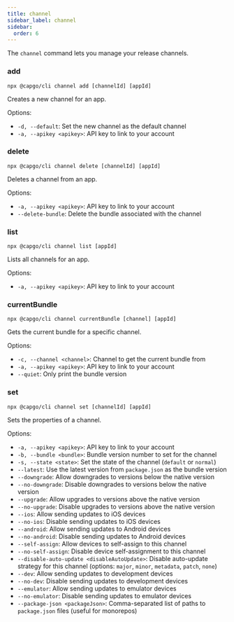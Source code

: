 ```yaml
---
title: channel
sidebar_label: channel
sidebar:
  order: 6
---
```


The `channel` command lets you manage your release channels.

### add

`npx @capgo/cli channel add [channelId] [appId]`

Creates a new channel for an app.

Options:

- `-d, --default`: Set the new channel as the default channel
- `-a, --apikey <apikey>`: API key to link to your account

### delete

`npx @capgo/cli channel delete [channelId] [appId]`

Deletes a channel from an app.

Options:

- `-a, --apikey <apikey>`: API key to link to your account
- `--delete-bundle`: Delete the bundle associated with the channel

### list

`npx @capgo/cli channel list [appId]`

Lists all channels for an app.

Options:

- `-a, --apikey <apikey>`: API key to link to your account

### currentBundle

`npx @capgo/cli channel currentBundle [channel] [appId]`

Gets the current bundle for a specific channel.

Options:

- `-c, --channel <channel>`: Channel to get the current bundle from
- `-a, --apikey <apikey>`: API key to link to your account
- `--quiet`: Only print the bundle version

### set

`npx @capgo/cli channel set [channelId] [appId]`

Sets the properties of a channel.

Options:

- `-a, --apikey <apikey>`: API key to link to your account
- `-b, --bundle <bundle>`: Bundle version number to set for the channel
- `-s, --state <state>`: Set the state of the channel (`default` or `normal`)
- `--latest`: Use the latest version from `package.json` as the bundle version
- `--downgrade`: Allow downgrades to versions below the native version
- `--no-downgrade`: Disable downgrades to versions below the native version
- `--upgrade`: Allow upgrades to versions above the native version
- `--no-upgrade`: Disable upgrades to versions above the native version
- `--ios`: Allow sending updates to iOS devices
- `--no-ios`: Disable sending updates to iOS devices
- `--android`: Allow sending updates to Android devices
- `--no-android`: Disable sending updates to Android devices
- `--self-assign`: Allow devices to self-assign to this channel
- `--no-self-assign`: Disable device self-assignment to this channel
- `--disable-auto-update <disableAutoUpdate>`: Disable auto-update strategy for this channel (options: `major`, `minor`, `metadata`, `patch`, `none`)
- `--dev`: Allow sending updates to development devices
- `--no-dev`: Disable sending updates to development devices
- `--emulator`: Allow sending updates to emulator devices
- `--no-emulator`: Disable sending updates to emulator devices
- `--package-json <packageJson>`: Comma-separated list of paths to `package.json` files (useful for monorepos) 
